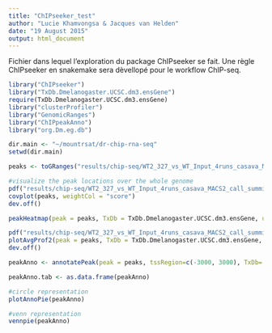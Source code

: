 ```yaml
---
title: "ChIPseeker_test"
author: "Lucie Khamvongsa & Jacques van Helden"
date: "19 August 2015"
output: html_document
---
```


Fichier dans lequel l'exploration du package ChIPseeker se fait. Une règle ChIPseeker en snakemake sera dèvellopé pour le workflow ChIP-seq.


```r
library("ChIPseeker")
library("TxDb.Dmelanogaster.UCSC.dm3.ensGene")
require(TxDb.Dmelanogaster.UCSC.dm3.ensGene)
library("clusterProfiler")
library("GenomicRanges")
library("ChIPpeakAnno")
library("org.Dm.eg.db")


```


```r

dir.main <- "~/mountrsat/dr-chip-rna-seq"
setwd(dir.main)

peaks <- toGRanges("results/chip-seq/WT2_327_vs_WT_Input_4runs_casava_MACS2_call_summits_1e-6/WT2_327_vs_WT_Input_4runs_casava_MACS2_call_summits_1e-6.bed", format="BED", header=FALSE, sep = "\t")

```


```r
#visualize the peak locations over the whole genome
pdf("results/chip-seq/WT2_327_vs_WT_Input_4runs_casava_MACS2_call_summits_1e-6/WT2_327_vs_WT_Input_4runs_casava_MACS2_call_summits_1e-6_covplot.pdf", height = 10,width = 10)
covplot(peaks, weightCol = "score")
dev.off()
```

```r

peakHeatmap(peak = peaks, TxDb = TxDb.Dmelanogaster.UCSC.dm3.ensGene, upstream=3000, downstream=3000, color="red")

```

```r
pdf("results/chip-seq/WT2_327_vs_WT_Input_4runs_casava_MACS2_call_summits_1e-6/WT2_327_vs_WT_Input_4runs_casava_MACS2_call_summits_1e-6_plotAvgProf.pdf", height = 8,width = 10)
plotAvgProf2(peak = peaks, TxDb = TxDb.Dmelanogaster.UCSC.dm3.ensGene, upstream=3000, downstream=3000, xlab="Genomic Region (5'->3')", ylab = "Read Count Frequency", weightCol = "score")
dev.off()
```

```r

peakAnno <- annotatePeak(peak = peaks, tssRegion=c(-3000, 3000), TxDb= TxDb.Dmelanogaster.UCSC.dm3.ensGene, annoDb="org.Dm.eg.db")

peakAnno.tab <- as.data.frame(peakAnno)
```

```r

#circle representation
plotAnnoPie(peakAnno)

#venn representation
vennpie(peakAnno)


```

